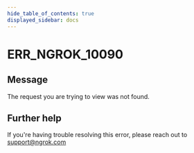 ```yaml
---
hide_table_of_contents: true
displayed_sidebar: docs
---
```



# ERR_NGROK_10090

## Message

The request you are trying to view was not found.

<ErrorDetails error="err_ngrok_10090" />

## Further help

If you're having trouble resolving this error, please reach out to [support@ngrok.com](mailto:support@ngrok.com?subject=Help%20with%20ERR_NGROK_10090)
